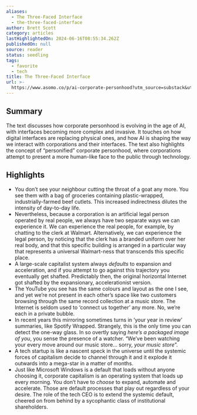 ```yaml
---
aliases:
  - The Three-Faced Interface
  - the-three-faced-interface
author: Brett Scott
category: articles
lastHighlightedOn: 2024-06-16T08:55:34.262Z
publishedOn: null
source: reader
status: seedling
tags:
  - favorite
  - tech
title: The Three-Faced Interface
url: >-
  https://www.asomo.co/p/ai-corporate-personhood?utm_source=substack&utm_medium=email
---
```

## Summary

The text discusses how corporate personhood is evolving in the age of AI, with interfaces becoming more complex and invasive. It touches on how digital interfaces are replacing physical ones, and how AI is shaping the way we interact with corporations and their interfaces. The text also highlights the concept of “personified” corporate personhood, where corporations attempt to present a more human-like face to the public through technology.

## Highlights

- You don’t see your neighbour cutting the throat of a goat any more. You see them with a bag of groceries containing plastic-wrapped, industrially-farmed beef cutlets. This increased indirectness dilutes the intensity of day-to-day life.
- Nevertheless, because a corporation is an artificial legal person operated by real people, we always have two separate ways we can experience it. We can experience the real people, for example, by chatting to the clerk at Walmart. Alternatively, we can experience the legal person, by noticing that the clerk has a branded uniform over her real body, and that this specific building is arranged in a particular way that represents a universal Walmart-ness that transcends this specific place.
- A large-scale capitalist system always _defaults_ to expansion and acceleration, and if you attempt to go against this trajectory you eventually get shafted. Predictably then, the original horizontal Internet got shafted by the expansionary, accelerationist version.
- The YouTube you see has the same colours and layout as the one I see, and yet we’re not present in each other’s space like two customers browsing through the same record collection at a music store. The Internet is seldom used to ‘connect us together’ any more. No, we’re each in a private bubble.
- In recent years this mirroring sometimes turns in ‘your year in review’ summaries, like Spotify Wrapped. Strangely, this is the only time you can detect the one-way glass. In so overtly saying _here’s a packaged image of you_, you sense the presence of a watcher. “We’ve been watching your every move around our music store… sorry, _your music store_”.
- A tech startup is like a nascent speck in the universe until the systemic forces of capitalism decide to channel through it and it explode it outwards into a mega-star in a matter of months.
- Just like Microsoft Windows is a default that loads without anyone choosing it, corporate capitalism is an operating system that loads up every morning. You don’t have to _choose_ to expand, automate and accelerate. Those are default processes that play out regardless of your desire. The role of the tech CEO is to extend the systemic default, cheered on from behind by a sycophantic class of institutional shareholders.
